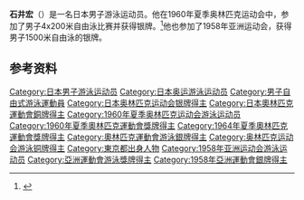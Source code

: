 {{Infobox sportsperson
| name           = 石井宏
|show-medals=yes
|medaltemplates={{MedalSport | 男子[[游泳|游泳]]}}
{{MedalCountry | {{JPN}} }}
{{MedalCompetition|[[奥林匹克运动会|奥林匹克运动会]]}}
{{MedalSilver| [[1960年夏季奥林匹克运动会|1960年 罗马]] |[[1960年夏季奧林匹克運動會游泳比賽|4x200米自由泳]]}}
{{MedalBronze |[[1964年夏季奥林匹克运动会|1964年 东京]]| [[1964年夏季奧林匹克運動會游泳比賽|4x200米自由泳]]}}
}}

'''石井宏'''（{{bd|1939年||||}}）是一名日本男子游泳运动员。他在1960年夏季奥林匹克运动会中，参加了男子4x200米自由泳比赛并获得银牌。<ref name=sref>{{cite web |title=Makoto Fukui |publisher=Sports-Reference |url=http://www.sports-reference.com/olympics/athletes/fu/makoto-fukui-1.html |access-date=2017-04-02 |archive-url=https://web.archive.org/web/20121105094634/http://www.sports-reference.com/olympics/athletes/fu/makoto-fukui-1.html |archive-date=2012-11-05 |dead-url=yes }}</ref>他也参加了1958年亚洲运动会，获得男子1500米自由泳的银牌。

==参考资料==
{{Reflist}}
{{DEFAULTSORT:Ishii Hiroshi}}
[[Category:日本男子游泳运动员|Category:日本男子游泳运动员]]
[[Category:日本奥运游泳运动员|Category:日本奥运游泳运动员]]
[[Category:男子自由式游泳運動員|Category:男子自由式游泳運動員]]
[[Category:日本奥林匹克运动会银牌得主|Category:日本奥林匹克运动会银牌得主]]
[[Category:日本奧林匹克運動會銅牌得主|Category:日本奧林匹克運動會銅牌得主]]
[[Category:1960年夏季奥林匹克运动会游泳运动员|Category:1960年夏季奥林匹克运动会游泳运动员]]
[[Category:1960年夏季奧林匹克運動會獎牌得主|Category:1960年夏季奧林匹克運動會獎牌得主]]
[[Category:1964年夏季奧林匹克運動會獎牌得主|Category:1964年夏季奧林匹克運動會獎牌得主]]
[[Category:奧林匹克運動會游泳銀牌得主|Category:奧林匹克運動會游泳銀牌得主]]
[[Category:奥林匹克运动会游泳铜牌得主|Category:奥林匹克运动会游泳铜牌得主]]
[[Category:東京都出身人物|Category:東京都出身人物]]
[[Category:1958年亚洲运动会游泳运动员|Category:1958年亚洲运动会游泳运动员]]
[[Category:亞洲運動會游泳獎牌得主|Category:亞洲運動會游泳獎牌得主]]
[[Category:1958年亞洲運動會銀牌得主|Category:1958年亞洲運動會銀牌得主]]